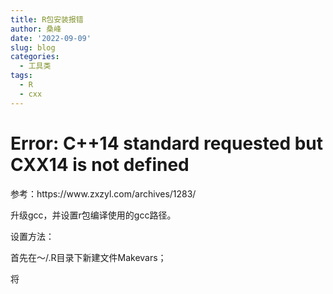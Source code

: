 ```yaml
---
title: R包安装报错
author: 桑峰
date: '2022-09-09'
slug: blog
categories:
  - 工具类
tags:
  - R
  - cxx
---
```


# Error: C++14 standard requested but CXX14 is not defined

参考：https://www.zxzyl.com/archives/1283/

升级gcc，并设置r包编译使用的gcc路径。

设置方法：

首先在～/.R目录下新建文件Makevars；

将